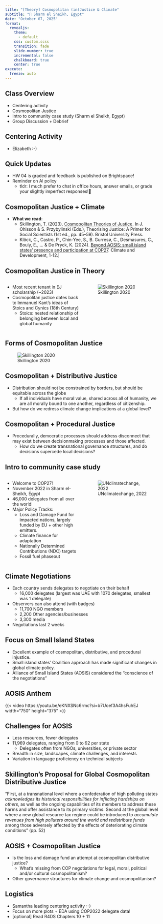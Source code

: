 ```yaml
---
title: "[Theory] Cosmopolitan (in)Justice & Climate"
subtitle: "📍 Sharm el Sheikh, Egypt"
date: "October 07, 2025"
format: 
  revealjs:
    theme:
      - default
    css: custom.scss
    transition: fade
    slide-number: true
    incremental: false 
    chalkboard: true
    center: true
execute:
  freeze: auto
---
```


##  Class Overview 

- Centering activity
- Cosmopolitan Justice
- Intro to community case study (Sharm el Sheikh, Egypt)
- Group Discussion + Debrief

## Centering Activity

- Elizabeth :-) 

## Quick Updates
- HW 04 is graded and feedback is published on Brightspace!
- Reminder on AI policy
  - tldr: I much prefer to chat in office hours, answer emails, or grade your slightly imperfect responses!🙂

## Cosmopolitan Justice + Climate {.smaller}
- **What we read:**
  - Skillington, T. (2023). [Cosmopolitan Theories of Justice](https://drive.google.com/drive/folders/15WAmBBXQ1bChRIue7CYk15j1XO6fNbyM). In J. Ohlsson & S. Przybylinski (Eds.), Theorising Justice: A Primer for Social Scientists (1st ed., pp. 45–59). Bristol University Press. 
  -  Klöck, C., Castro, P., Chin-Yee, S., B. Gurresø, C., Desmasures, C., Bouly, E., ... & De Pryck, K. (2024). [Beyond AOSIS: small island states’ presence and participation at COP27](https://drive.google.com/drive/folders/15WAmBBXQ1bChRIue7CYk15j1XO6fNbyM). Climate and Development, 1-12.|

## Cosmopolitan Justice in Theory{.smaller}
::: columns
::: {.column width="50%"}

- Most recent tenant in EJ scholarship (~2023)
- Cosmopolitan justice dates back to Immanuel Kant's ideas of Stoics and Cynics (18th Century)
  - Stoics: nested relationship of belonging between local and global humanity

:::
::: {.column width="50%"}
![Skillington 2020](images/foundation.png)
:::
:::

## Forms of Cosmopolitan Justice {.smaller}
![Skillington 2020](images/forms_cosmo.png)


## Cosmopolitan + Distributive Justice {.smaller}
- Distribution should not be constrained by borders, but should be equitable across the globe
  - If all individuals have moral value, shared across all of humanity, we are all morally bound to one another, regardless of citizenship. 
- But how do we redress climate change implications at a global level? 

## Cosmopolitan + Procedural Justice {.smaller}
- Procedurally, democratic processes should address disconnect that may exist between decisionmaking processes and those affected.
  - How do we create transnational governance structures, and do decisions supercede local decisions? 

## Intro to community case study {.smaller}
::: columns
::: {.column width="50%"}
- Welcome to COP27! 
- November 2022 in Sharm el-Sheikh, Egypt 
- 46,000 delegates from all over the world
- Major Policy Tracks: 
  - Loss and Damage Fund for impacted nations, largely funded by EU + other high emitters.
  - Climate finance for adaptation
  - Nationally Determined Contributions (NDC) targets 
  - Fossil fuel phaseout 
:::
::: {.column width="50%"}
![UNclimatechange, 2022](images/sharm.png)
:::
:::

## Climate Negotiations {.smaller}
- Each country sends delegates to negotiate on their behalf
  - 16,000 delegates (largest was UAE with 1070 delegates, smallest was 1 delegate)
- Observers can also attend (with badges)
  - 11,700 NGO members
  - 2,200 Other agencies/businesses 
  - 3,300 media 
- Negotiations last 2 weeks 

## Focus on Small Island States {.smaller}
- Excellent example of cosmopolitan, distributive, and procedural injustice. 
- Small island states' Coalition approach has made significant changes in global climate policy. 
- Alliance of Small Island States (AOSIS) considered the "conscience of the negotiations"

## AOSIS Anthem {.smaller}
{{< video https://youtu.be/eKNXSNc6rmc?si=b7Uoef3A4hsFuhEJ width="750" height="375" >}}

## Challenges for AOSIS {.smaller}
- Less resources, fewer delegates
- 11,969 delegates, ranging from 0 to 92 per state
  - Delegates often from NGOs, universities, or private sector
- Breadth in size, landscapes, climate challenges, and interests
- Variation in language proficiency on technical subjects

## Skillington's Proposal for Global Cosmopolitan Distributive Justice {.smaller}
"First, at a transnational level where a confederation of high polluting states *acknowledges its historical responsibilities for inflicting hardships on others*, as well as the ongoing capabilities of its members to address these harms and offer assistance to its primary victims. Second at the global level where a new global resource tax regime could be introduced to *accumulate revenues from high polluters around the world and redistribute funds* among those adversely affected by the effects of deteriorating climate conditions" (pp. 52)

## AOSIS + Cosmopolitan Justice {.smaller}
- Is the loss and damage fund an attempt at cosmopolitan distributive justice? 
  - What's missing from COP negotiations for legal, moral, political and/or cultural cosmopolitanism?
- Other governance structures for climate change and cosmopolitanism? 

## Logistics 
- Samantha leading centering activity :-)
- Focus on more plots + EDA using COP2022 delegate data! 
- [optional] Read R4DS Chapters 10 + 11

